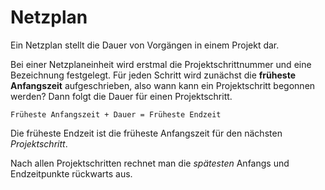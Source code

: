# Netzplan

Ein Netzplan stellt die Dauer von Vorgängen in einem Projekt dar.

Bei einer Netzplaneinheit wird erstmal die Projektschrittnummer und eine Bezeichnung festgelegt.
Für jeden Schritt wird zunächst die **früheste Anfangszeit** aufgeschrieben, also wann kann ein Projektschritt begonnen werden?
Dann folgt die Dauer für einen Projektschritt.

`Früheste Anfangszeit + Dauer = Früheste Endzeit`

Die früheste Endzeit ist die früheste Anfangszeit für den nächsten _Projektschritt_.

Nach allen Projektschritten rechnet man die _spätesten_ Anfangs und Endzeitpunkte rückwarts aus.
